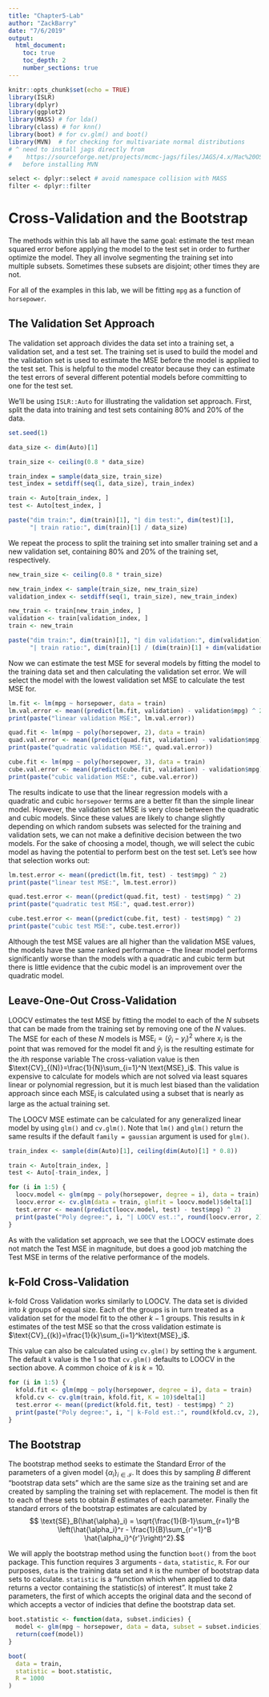 ```yaml
---
title: "Chapter5-Lab"
author: "ZackBarry"
date: "7/6/2019"
output: 
  html_document:
    toc: true
    toc_depth: 2
    number_sections: true
---
```


```r
knitr::opts_chunk$set(echo = TRUE)
library(ISLR)
library(dplyr)
library(ggplot2)
library(MASS) # for lda()
library(class) # for knn()
library(boot) # for cv.glm() and boot()
library(MVN)  # for checking for multivariate normal distributions
# ^ need to install jags directly from 
#    https://sourceforge.net/projects/mcmc-jags/files/JAGS/4.x/Mac%20OS%20X/
#   before installing MVN

select <- dplyr::select # avoid namespace collision with MASS
filter <- dplyr::filter  
```

# Cross-Validation and the Bootstrap

The methods within this lab all have the same goal: estimate the test mean squared
error before applying the model to the test set in order to further optimize the 
model.  They all involve segmenting the training set into multiple subsets.
Sometimes these subsets are disjoint; other times they are not. 

For all of the examples in this lab, we will be fitting `mpg` as a function of 
`horsepower`.

## The Validation Set Approach

The validation set approach divides the data set into a training set, a validation set,
and a test set.  The training set is used to build the model and the validation set
is used to estimate the MSE before the model is applied to the test set.  This
is helpful to the model creator because they can estimate the test errors of several
different potential models before committing to one for the test set.

We'll be using `ISLR::Auto` for illustrating the validation set approach. 
First, split the data into training and test sets containing 80% and 20% of the 
data.
```r
set.seed(1)

data_size <- dim(Auto)[1]

train_size <- ceiling(0.8 * data_size)

train_index = sample(data_size, train_size)
test_index = setdiff(seq(1, data_size), train_index)

train <- Auto[train_index, ]
test <- Auto[test_index, ]

paste("dim train:", dim(train)[1], "| dim test:", dim(test)[1],  
      "| train ratio:", dim(train)[1] / data_size)
```

We repeat the process to split the training set into smaller training set and a 
new validation set, containing 80% and 20% of the training set, respectively.
```r
new_train_size <- ceiling(0.8 * train_size)

new_train_index <- sample(train_size, new_train_size)
validation_index <- setdiff(seq(1, train_size), new_train_index)

new_train <- train[new_train_index, ]
validation <- train[validation_index, ]
train <- new_train

paste("dim train:", dim(train)[1], "| dim validation:", dim(validation)[1],
      "| train ratio:", dim(train)[1] / (dim(train)[1] + dim(validation)[1]))
```

Now we can estimate the test MSE for several models by fitting the model to the 
training data set and then calculating the validation set error.  We will select the
model with the lowest validation set MSE to calculate the test MSE for.
```r
lm.fit <- lm(mpg ~ horsepower, data = train)
lm.val.error <- mean((predict(lm.fit, validation) - validation$mpg) ^ 2)
print(paste("linear validation MSE:", lm.val.error))

quad.fit <- lm(mpg ~ poly(horsepower, 2), data = train)
quad.val.error <- mean((predict(quad.fit, validation) - validation$mpg) ^ 2)
print(paste("quadratic validation MSE:", quad.val.error))

cube.fit <- lm(mpg ~ poly(horsepower, 3), data = train)
cube.val.error <- mean((predict(cube.fit, validation) - validation$mpg) ^ 2)
print(paste("cubic validation MSE:", cube.val.error))
```

The results indicate to use that the linear regression models with a quadratic
and cubic `horsepower` terms are a better fit than the simple linear model.
However, the validation set MSE is very close between the quadratic and cubic models.
Since these values are likely to change slightly depending on which random subsets
was selected for the training and validation sets, we can not make a definitive decision
between the two models. 
For the sake of choosing a model, though, we will select the 
cubic model as having the potential to perform best on the test set.
Let's see how that selection works out:
```r
lm.test.error <- mean((predict(lm.fit, test) - test$mpg) ^ 2)
print(paste("linear test MSE:", lm.test.error))

quad.test.error <- mean((predict(quad.fit, test) - test$mpg) ^ 2)
print(paste("quadratic test MSE:", quad.test.error))

cube.test.error <- mean((predict(cube.fit, test) - test$mpg) ^ 2)
print(paste("cubic test MSE:", cube.test.error))
```

Although the test MSE values are all higher than the validation MSE values,
the models have the same ranked performance -- the linear model performs significantly
worse than the models with a quadratic and cubic term but there is little evidence
that the cubic model is an improvement over the quadratic model.

## Leave-One-Out Cross-Validation

LOOCV estimates the test MSE by fitting the model to each of the $N$
subsets that can be made from the training set by removing one of the $N$ values.
The MSE for each of these $N$ models is $\text{MSE}_i = (\hat{y}_i - y_i)^2$ where
$x_i$ is the point that was removed for the model fit and $\hat{y}_i$ is the 
resulting estimate for the $i$th response variable 
The cross-valiation value is then $\text{CV}_{(N)}=\frac{1}{N}\sum_{i=1}^N \text{MSE}_i$.
This value is expensive to calculate for models which are not solved via 
least squares linear or polynomial regression, but it is much lest biased than
the validation approach since each $\text{MSE}_i$ is calculated using a subset
that is nearly as large as the actual training set.

The LOOCV MSE estimate can be calculated for any generalized linear model
by using `glm()` and `cv.glm()`.  Note that `lm()` and `glm()` return the same results
if the default `family = gaussian` argument is used for `glm()`.

```r
train_index <- sample(dim(Auto)[1], ceiling(dim(Auto)[1] * 0.8))

train <- Auto[train_index, ]
test <- Auto[-train_index, ]

for (i in 1:5) {
  loocv.model <- glm(mpg ~ poly(horsepower, degree = i), data = train)
  loocv.error <- cv.glm(data = train, glmfit = loocv.model)$delta[1]
  test.error <- mean((predict(loocv.model, test) - test$mpg) ^ 2)
  print(paste("Poly degree:", i, "| LOOCV est.:", round(loocv.error, 2), "| Test MSE:", round(test.error, 2)))
}
```

As with the validation set approach, we see that the LOOCV estimate does not
match the Test MSE in magnitude, but does a good job matching the Test MSE
in terms of the relative performance of the models.

## k-Fold Cross-Validation

k-fold Cross Validation works similarly to LOOCV.  The data set is divided into
$k$ groups of equal size.  Each of the groups is in turn treated as a validation
set for the model fit to the other $k-1$ groups.  This results in $k$ estimates
of the test MSE so that the cross validation estimate is $\text{CV}_{(k)}=\frac{1}{k}\sum_{i=1}^k\text{MSE}_i$.

This value can also be calculated using `cv.glm()` by setting the `k` argument.
The default `k` value is the 1 so that `cv.glm()` defaults to LOOCV in the 
section above.  A common choice of $k$ is $k=10$.
```r
for (i in 1:5) {
  kfold.fit <- glm(mpg ~ poly(horsepower, degree = i), data = train)
  kfold.cv <- cv.glm(train, kfold.fit, K = 10)$delta[1]
  test.error <- mean((predict(kfold.fit, test) - test$mpg) ^ 2)
  print(paste("Poly degree:", i, "| k-Fold est.:", round(kfold.cv, 2), "| Test MSE:", round(test.error, 2)))
}
```

## The Bootstrap

The bootstrap method seeks to estimate the Standard Error of the parameters of
a given model $\{\alpha_i\}_{i\in\mathcal{I}}$.  It does this by sampling $B$ 
different "bootstrap data sets" which are the same size as the training set and are created by sampling the training set with replacement.  The model is then fit
to each of these sets to obtain $B$ estimates of each parameter. Finally the 
standard errors of the bootstrap estimates are calculated by
$$ \text{SE}_B(\hat{\alpha}_i) = \sqrt{\frac{1}{B-1}\sum_{r=1}^B
\left(\hat{\alpha_i}^r - \frac{1}{B}\sum_{r'=1}^B \hat{\alpha_i}^{r'}\right)^2}.$$

We will apply the bootstrap method using the function `boot()` from the `boot`
package.  This function requires 3 arguments - `data`, `statistic`, `R`.
For our purposes, `data` is the training data set and `R` is the number of 
bootstrap data sets to calculate. `statistic` is a "function which when applied
to data returns a vector containing the statistic(s) of interest".  It must take
2 parameters, the first of which accepts the original data and the second of which
accepts a vector of indicies that define the bootstrap data set.

```r
boot.statistic <- function(data, subset.indicies) {
  model <- glm(mpg ~ horsepower, data = data, subset = subset.indicies)
  return(coef(model))
}

boot(
  data = train, 
  statistic = boot.statistic, 
  R = 1000
)
```



